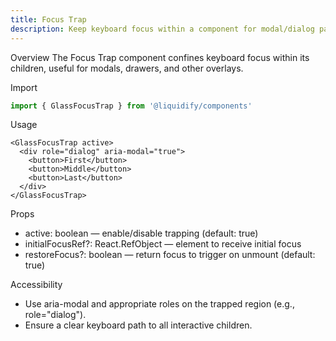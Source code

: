 ```yaml
---
title: Focus Trap
description: Keep keyboard focus within a component for modal/dialog patterns.
---
```


Overview
The Focus Trap component confines keyboard focus within its children, useful for modals, drawers, and other overlays.

Import
```ts
import { GlassFocusTrap } from '@liquidify/components'
```

Usage
```tsx
<GlassFocusTrap active>
  <div role="dialog" aria-modal="true">
    <button>First</button>
    <button>Middle</button>
    <button>Last</button>
  </div>
</GlassFocusTrap>
```

Props
- active: boolean — enable/disable trapping (default: true)
- initialFocusRef?: React.RefObject<HTMLElement> — element to receive initial focus
- restoreFocus?: boolean — return focus to trigger on unmount (default: true)

Accessibility
- Use aria-modal and appropriate roles on the trapped region (e.g., role="dialog").
- Ensure a clear keyboard path to all interactive children.

